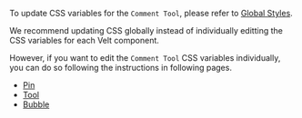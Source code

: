To update CSS variables for the `Comment Tool`, please refer to [Global Styles](/global-styles/global-styles).

We recommend updating CSS globally instead of individually editting the CSS variables for each Velt component. 

However, if you want to edit the `Comment Tool` CSS variables individually, you can do so following the instructions in following pages.

- [Pin](async-collaboration/comments/customize-ui/variables/pin)
- [Tool](async-collaboration/comments/customize-ui/variables/tool)
- [Bubble](async-collaboration/comments/customize-ui/variables/bubble)
